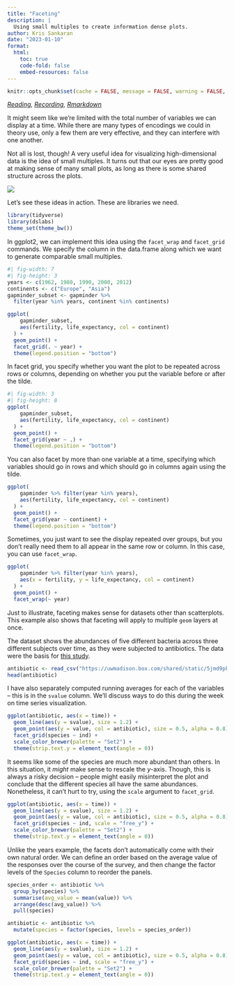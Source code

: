 ```yaml
---
title: "Faceting"
description: |
  Using small multiples to create information dense plots.
author: Kris Sankaran
date: "2023-01-10"
format:
  html:
    toc: true
    code-fold: false
    embed-resources: false
---
```



```r
knitr::opts_chunk$set(cache = FALSE, message = FALSE, warning = FALSE, echo = TRUE)
```

_[Reading](https://rafalab.github.io/dsbook/gapminder.html), [Recording](https://mediaspace.wisc.edu/media/1_g6qrvdjz),  [Rmarkdown](https://github.com/krisrs1128/stat436_s24/blob/main/notes/2024-12-27-week03-01.Rmd)_

It might seem like we’re limited with the total number of variables we can
display at a time. While there are many types of encodings we could in theory
use, only a few them are very effective, and they can interfere with one
another.

Not all is lost, though! A very useful idea for visualizing high-dimensional
data is the idea of small multiples. It turns out that our eyes are pretty good
at making sense of many small plots, as long as there is some shared structure
across the plots.

![](https://krisrs1128.github.io/stat479/posts/2021-01-20-week2-1/assets/sparklines.png)

Let's see these ideas in action. These are libraries we need.

```r
library(tidyverse)
library(dslabs)
theme_set(theme_bw())
```
In ggplot2, we can implement this idea using the `facet_wrap` and `facet_grid`
commands. We specify the column in the data.frame along which we want to
generate comparable small multiples.

```r
#| fig-width: 7
#| fig-height: 3
years <- c(1962, 1980, 1990, 2000, 2012)
continents <- c("Europe", "Asia")
gapminder_subset <- gapminder %>%
  filter(year %in% years, continent %in% continents)

ggplot(
    gapminder_subset, 
    aes(fertility, life_expectancy, col = continent)
  ) +
  geom_point() +
  facet_grid(. ~ year) +
  theme(legend.position = "bottom")
```
In facet grid, you specify whether you want the plot to be repeated across rows
or columns, depending on whether you put the variable before or after the tilde.

```r
#| fig-width: 3
#| fig-height: 8
ggplot(
    gapminder_subset, 
    aes(fertility, life_expectancy, col = continent)
  ) +
  geom_point() +
  facet_grid(year ~ .) +
  theme(legend.position = "bottom")
```
 
 
You can also facet by more than one variable at a time, specifying which
variables should go in rows and which should go in columns again using the
tilde.

```r
ggplot(
    gapminder %>% filter(year %in% years),
    aes(fertility, life_expectancy, col = continent)
  ) +
  geom_point() +
  facet_grid(year ~ continent) +
  theme(legend.position = "bottom")
```
Sometimes, you just want to see the display repeated over groups, but you don’t
really need them to all appear in the same row or column. In this case, you can
use `facet_wrap`.

```r
ggplot(
    gapminder %>% filter(year %in% years),
    aes(x = fertility, y = life_expectancy, col = continent)
  ) +
  geom_point() +
  facet_wrap(~ year)
```
Just to illustrate, faceting makes sense for datasets other than scatterplots.
This example also shows that faceting will apply to multiple `geom` layers at
once.

The dataset shows the abundances of five different bacteria across three
different subjects over time, as they were subjected to antibiotics. The data
were the basis for [this study](https://pubmed.ncbi.nlm.nih.gov/20847294/).

```r
antibiotic <- read_csv("https://uwmadison.box.com/shared/static/5jmd9pku62291ek20lioevsw1c588ahx.csv")
head(antibiotic)
```

I have also separately computed running averages for each of the variables --
this is in the `svalue` column. We’ll discuss ways to do this during the week on
time series visualization.

```r
ggplot(antibiotic, aes(x = time)) +
  geom_line(aes(y = svalue), size = 1.2) +
  geom_point(aes(y = value, col = antibiotic), size = 0.5, alpha = 0.8) +
  facet_grid(species ~ ind) +
  scale_color_brewer(palette = "Set2") +
  theme(strip.text.y = element_text(angle = 0))
```
It seems like some of the species are much more abundant than others. In this
situation, it *might* make sense to rescale the $y$-axis. Though, this is always
a risky decision -- people might easily misinterpret the plot and conclude that
the different species all have the same abundances. Nonetheless, it can't hurt
to try, using the `scale` argument to `facet_grid`.

```r
ggplot(antibiotic, aes(x = time)) +
  geom_line(aes(y = svalue), size = 1.2) +
  geom_point(aes(y = value, col = antibiotic), size = 0.5, alpha = 0.8) +
  facet_grid(species ~ ind, scale = "free_y") +
  scale_color_brewer(palette = "Set2") +
  theme(strip.text.y = element_text(angle = 0))
```
Unlike the years example, the facets don’t automatically come with their own
natural order. We can define an order based on the average value of the
responses over the course of the survey, and then change the factor levels of
the `Species` column to reorder the panels.

```r
species_order <- antibiotic %>%
  group_by(species) %>%
  summarise(avg_value = mean(value)) %>%
  arrange(desc(avg_value)) %>%
  pull(species)

antibiotic <- antibiotic %>%
  mutate(species = factor(species, levels = species_order))

ggplot(antibiotic, aes(x = time)) +
  geom_line(aes(y = svalue), size = 1.2) +
  geom_point(aes(y = value, col = antibiotic), size = 0.5, alpha = 0.8) +
  facet_grid(species ~ ind, scale = "free_y") +
  scale_color_brewer(palette = "Set2") +
  theme(strip.text.y = element_text(angle = 0))
```
